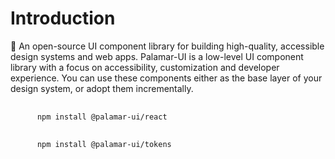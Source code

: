 
<Meta title="Overview/Introduction" />

# Introduction

<div style={{
  display: 'flex',
  flexDirection: 'column', 
  gap: '1rem',  
}}>
  <span
    style={{
      fontSize: '16px',
      color: '#A9A9B2'
    }}
  >
    🚀 An open-source UI component library for building high-quality, 
    accessible design systems and web apps.
  </span>
  <span
    style={{ 
      fontSize: '16px',
      color: '#fff'
    }}
  >
    Palamar-UI is a low-level UI component library with a focus on accessibility, customization and developer experience. 
    You can use these components either as the base layer of your design system, or adopt them incrementally.
  </span>

  <pre
    style={{
      display: 'flex',
      flexDirection: 'column',
      gap: '0.51rem',
    }}
  >
    <code>      
      npm install @palamar-ui/react             
    </code>
    <code>
      npm install @palamar-ui/tokens 
    </code>  
  </pre> 
  
</div>